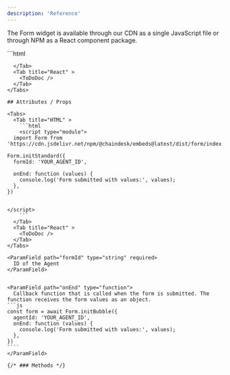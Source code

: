 ```yaml
---
description: 'Reference'
---
```



The Form widget is available through our CDN as a single JavaScript file or through NPM as a React component package.

<Tabs>
  <Tab title="HTML" >
    ```html
    <script type="module">
  import Form from 'https://cdn.jsdelivr.net/npm/@chaindesk/embeds@latest/dist/form/index.js';

Form.initStandard({
formId: 'YOUR_FORM_ID',
});

</script>

`````
  </Tab>
  <Tab title="React" >
    <ToDoDoc />
  </Tab>
</Tabs>

## Attributes / Props

<Tabs>
  <Tab title="HTML" >
    ```html
    <script type="module">
  import Form from 'https://cdn.jsdelivr.net/npm/@chaindesk/embeds@latest/dist/form/index.js';

Form.initStandard({
  formId: 'YOUR_AGENT_ID',

  onEnd: function (values) {
    console.log('Form submitted with values:', values);
  },
})


</script>
    ```
  </Tab>
  <Tab title="React" >
    <ToDoDoc />
  </Tab>
</Tabs>

<ParamField path="formId" type="string" required>
  ID of the Agent
</ParamField>


<ParamField path="onEnd" type="function">
  Callback function that is called when the form is submitted. The function receives the form values as an object.
```js
const form = await Form.initBubble({
  agentId: 'YOUR_AGENT_ID',
  onEnd: function (values) {
    console.log('Form submitted with values:', values);
  },
})
````
</ParamField>

{/* ### Methods */}
`````
